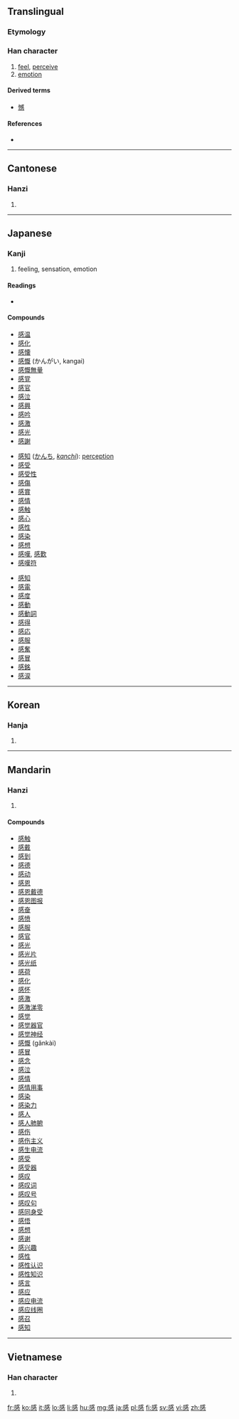 {{also|惑}}
==Translingual==
{{stroke order|strokes=13}}
===Etymology===
{{Han compound|咸|心|c1=p|c2=s|t2=heart|ls=psc}}

===Han character===
{{Han char|rn=61|rad=心|as=09|sn=13|four=5333<sub>0</sub>|canj=戈口心 (IRP)|ids=⿱[[咸]][[心]]}}

# [[feel]], [[perceive]]
# [[emotion]]

====Derived terms====
* [[憾]]

====References====
* {{Han ref|kx=0395.210|dkj=10953|dj=0733.070|hdz=42321.020|uh=611F|ud=24863|bh=B750|bd=46928}}

----

==Cantonese==

===Hanzi===
{{yue-hanzi|jyut=[[gam2]]|y=gam2}}

# {{defn|lang=yue|sort=心09}}

----

==Japanese==

===Kanji===
{{ja-kanji|grade=3|rs=心09}}

# feeling, sensation, emotion

====Readings====
* {{ja-readings|on=[[かん]] (kan)|kun=}} <!-- KANJIRU (on KAN + suffix ZURU/JIRU, like SHIN+ZURU or EN+JIRU) is NOT really a kun. Why does the Unihan Database say so? -->

====Compounds====
{{top3}}
* [[感温]]
* [[感化]]
* [[感懐]]
* [[感慨]] (かんがい, kangai)
* [[感慨無量]]
* [[感覚]]
* [[感官]]
* [[感泣]]
* [[感興]]
* [[感吟]]
* [[感激]]
* [[感光]]
* [[感謝]]
{{mid3}}
* [[感知]] ([[かんち]], ''[[kanchi]]''): [[perception]]
* [[感受]]
* [[感受性]]
* [[感傷]]
* [[感賞]]
* [[感情]]
* [[感触]]
* [[感心]]
* [[感性]]
* [[感染]]
* [[感想]]
* [[感嘆]], [[感歎]]
* [[感嘆符]]
{{mid3}}
* [[感知]]
* [[感電]]
* [[感度]]
* [[感動]]
* [[感動詞]]
* [[感得]]
* [[感応]]
* [[感服]]
* [[感奮]]
* [[感冒]]
* [[感銘]]
* [[感涙]]
{{bottom}}

----

==Korean==

===Hanja===
{{ko-hanja|hangeul=감|eumhun=|rv=gam|mr=kam|y=kam}}

# {{defn|lang=ko|sort=心09}}

----

==Mandarin==

===Hanzi===
{{cmn-hanzi|pin=[[gǎn]] ([[gan3]])|wg=kan<sup>3</sup>}}

# {{defn|lang=cmn|sort=心09}}

====Compounds====
* [[感触]]
* [[感戴]]
* [[感到]]
* [[感德]]
* [[感动]]
* [[感恩]]
* [[感恩戴德]]
* [[感恩图报]]
* [[感奋]]
* [[感愤]]
* [[感服]]
* [[感官]]
* [[感光]]
* [[感光片]]
* [[感光纸]]
* [[感荷]]
* [[感化]]
* [[感怀]]
* [[感激]]
* [[感激涕零]]
* [[感觉]]
* [[感觉器官]]
* [[感觉神经]]
* [[感慨]] (gǎnkài)
* [[感冒]]
* [[感念]]
* [[感泣]]
* [[感情]]
* [[感情用事]]
* [[感染]]
* [[感染力]]
* [[感人]]
* [[感人肺腑]]
* [[感伤]]
* [[感伤主义]]
* [[感生电流]]
* [[感受]]
* [[感受器]]
* [[感叹]]
* [[感叹词]]
* [[感叹号]]
* [[感叹句]]
* [[感同身受]]
* [[感悟]]
* [[感想]]
* [[感谢]]
* [[感兴趣]]
* [[感性]]
* [[感性认识]]
* [[感性知识]]
* [[感言]]
* [[感应]]
* [[感应电流]]
* [[感应线圈]]
* [[感召]]
* [[感知]]

----

==Vietnamese==

===Han character===
{{vi-hantu|[[cảm]], [[cám]]|rs=心09}}

# {{defn|lang=vi|sort=心09}}

[[fr:感]]
[[ko:感]]
[[it:感]]
[[lo:感]]
[[li:感]]
[[hu:感]]
[[mg:感]]
[[ja:感]]
[[pl:感]]
[[fi:感]]
[[sv:感]]
[[vi:感]]
[[zh:感]]
